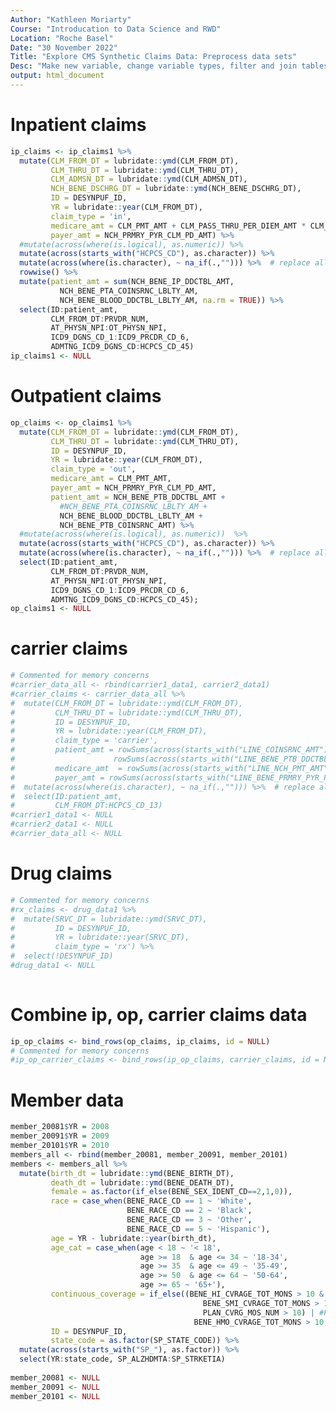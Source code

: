 ```yaml
---
Author: "Kathleen Moriarty"
Course: "Introducation to Data Science and RWD"
Location: "Roche Basel"
Date: "30 November 2022"
Title: "Explore CMS Synthetic Claims Data: Preprocess data sets"
Desc: "Make new variable, change variable types, filter and join tables"
output: html_document
---
```


# Inpatient claims

```r
ip_claims <- ip_claims1 %>% 
  mutate(CLM_FROM_DT = lubridate::ymd(CLM_FROM_DT),
         CLM_THRU_DT = lubridate::ymd(CLM_THRU_DT),
         CLM_ADMSN_DT = lubridate::ymd(CLM_ADMSN_DT),
         NCH_BENE_DSCHRG_DT = lubridate::ymd(NCH_BENE_DSCHRG_DT),
         ID = DESYNPUF_ID,
         YR = lubridate::year(CLM_FROM_DT),
         claim_type = 'in',
         medicare_amt = CLM_PMT_AMT + CLM_PASS_THRU_PER_DIEM_AMT * CLM_UTLZTN_DAY_CNT,
         payer_amt = NCH_PRMRY_PYR_CLM_PD_AMT) %>% 
  #mutate(across(where(is.logical), as.numeric)) %>% 
  mutate(across(starts_with("HCPCS_CD"), as.character)) %>% 
  mutate(across(where(is.character), ~ na_if(.,""))) %>%  # replace all empty strings with NAs to correctly ind missing
  rowwise() %>% 
  mutate(patient_amt = sum(NCH_BENE_IP_DDCTBL_AMT, 
           NCH_BENE_PTA_COINSRNC_LBLTY_AM, 
           NCH_BENE_BLOOD_DDCTBL_LBLTY_AM, na.rm = TRUE)) %>% 
  select(ID:patient_amt, 
         CLM_FROM_DT:PRVDR_NUM, 
         AT_PHYSN_NPI:OT_PHYSN_NPI, 
         ICD9_DGNS_CD_1:ICD9_PRCDR_CD_6, 
         ADMTNG_ICD9_DGNS_CD:HCPCS_CD_45)
ip_claims1 <- NULL          

```


# Outpatient claims

```r
op_claims <- op_claims1 %>% 
  mutate(CLM_FROM_DT = lubridate::ymd(CLM_FROM_DT),
         CLM_THRU_DT = lubridate::ymd(CLM_THRU_DT),
         ID = DESYNPUF_ID,
         YR = lubridate::year(CLM_FROM_DT),
         claim_type = 'out',
         medicare_amt = CLM_PMT_AMT,
         payer_amt = NCH_PRMRY_PYR_CLM_PD_AMT,
         patient_amt = NCH_BENE_PTB_DDCTBL_AMT +
           #NCH_BENE_PTA_COINSRNC_LBLTY_AM + 
           NCH_BENE_BLOOD_DDCTBL_LBLTY_AM +
           NCH_BENE_PTB_COINSRNC_AMT) %>% 
  #mutate(across(where(is.logical), as.numeric))  %>% 
  mutate(across(starts_with("HCPCS_CD"), as.character)) %>%
  mutate(across(where(is.character), ~ na_if(.,""))) %>%  # replace all empty strings with NAs to correctly ind missing
  select(ID:patient_amt, 
         CLM_FROM_DT:PRVDR_NUM, 
         AT_PHYSN_NPI:OT_PHYSN_NPI, 
         ICD9_DGNS_CD_1:ICD9_PRCDR_CD_6, 
         ADMTNG_ICD9_DGNS_CD:HCPCS_CD_45);
op_claims1 <- NULL          

```

# carrier claims

```r
# Commented for memory concerns
#carrier_data_all <- rbind(carrier1_data1, carrier2_data1)
#carrier_claims <- carrier_data_all %>% 
#  mutate(CLM_FROM_DT = lubridate::ymd(CLM_FROM_DT),
#         CLM_THRU_DT = lubridate::ymd(CLM_THRU_DT),
#         ID = DESYNPUF_ID,
#         YR = lubridate::year(CLM_FROM_DT),
#         claim_type = 'carrier',
#         patient_amt = rowSums(across(starts_with("LINE_COINSRNC_AMT")), na.rm = T) + 
#                      rowSums(across(starts_with("LINE_BENE_PTB_DDCTBL_AMT")), na.rm = T),
#         medicare_amt  = rowSums(across(starts_with("LINE_NCH_PMT_AMT")), na.rm = T),
#         payer_amt = rowSums(across(starts_with("LINE_BENE_PRMRY_PYR_PD")), na.rm = T))  %>% 
#  mutate(across(where(is.character), ~ na_if(.,""))) %>%  # replace all empty strings with NAs to correctly ind #missing
#  select(ID:patient_amt, 
#         CLM_FROM_DT:HCPCS_CD_13)
#carrier1_data1 <- NULL
#carrier2_data1 <- NULL
#carrier_data_all <- NULL

```

# Drug claims

```r
# Commented for memory concerns
#rx_claims <- drug_data1 %>% 
#  mutate(SRVC_DT = lubridate::ymd(SRVC_DT),
#         ID = DESYNPUF_ID, 
#         YR = lubridate::year(SRVC_DT),
#         claim_type = 'rx') %>% 
#  select(!DESYNPUF_ID)
#drug_data1 <- NULL
         
```

# Combine ip, op, carrier claims data

```r
ip_op_claims <- bind_rows(op_claims, ip_claims, id = NULL)
# Commented for memory concerns
#ip_op_carrier_claims <- bind_rows(ip_op_claims, carrier_claims, id = NULL)

```

# Member data

```r

member_20081$YR = 2008
member_20091$YR = 2009
member_20101$YR = 2010
members_all <- rbind(member_20081, member_20091, member_20101)
members <- members_all %>% 
  mutate(birth_dt = lubridate::ymd(BENE_BIRTH_DT),
         death_dt = lubridate::ymd(BENE_DEATH_DT),
         female = as.factor(if_else(BENE_SEX_IDENT_CD==2,1,0)),
         race = case_when(BENE_RACE_CD == 1 ~ 'White',
                          BENE_RACE_CD == 2 ~ 'Black',
                          BENE_RACE_CD == 3 ~ 'Other',
                          BENE_RACE_CD == 5 ~ 'Hispanic'),
         age = YR - lubridate::year(birth_dt), 
         age_cat = case_when(age < 18 ~ '< 18',
                             age >= 18  & age <= 34 ~ '18-34',
                             age >= 35  & age <= 49 ~ '35-49',
                             age >= 50  & age <= 64 ~ '50-64',
                             age >= 65 ~ '65+'),
         continuous_coverage = if_else((BENE_HI_CVRAGE_TOT_MONS > 10 & #Part A
                                           BENE_SMI_CVRAGE_TOT_MONS > 10 & #Part B
                                           PLAN_CVRG_MOS_NUM > 10) | #Part D 
                                         BENE_HMO_CVRAGE_TOT_MONS > 10, 1, 0),
         ID = DESYNPUF_ID,
         state_code = as.factor(SP_STATE_CODE)) %>% 
  mutate(across(starts_with("SP_"), as.factor)) %>% 
  select(YR:state_code, SP_ALZHDMTA:SP_STRKETIA)
  
member_20081 <- NULL
member_20091 <- NULL
member_20101 <- NULL

```



